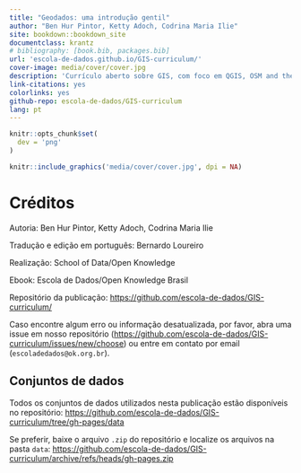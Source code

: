 ```yaml
--- 
title: "Geodados: uma introdução gentil"
author: "Ben Hur Pintor, Ketty Adoch, Codrina Maria Ilie"
site: bookdown::bookdown_site
documentclass: krantz
# bibliography: [book.bib, packages.bib]
url: 'escola-de-dados.github.io/GIS-curriculum/'
cover-image: media/cover/cover.jpg
description: 'Currículo aberto sobre GIS, com foco em QGIS, OSM and the High Resolution Settlement Layer Data' 
link-citations: yes
colorlinks: yes
github-repo: escola-de-dados/GIS-curriculum
lang: pt
---
```


```r
knitr::opts_chunk$set(
  dev = 'png'
)
```

```r
knitr::include_graphics('media/cover/cover.jpg', dpi = NA)
```

# Créditos

Autoria: Ben Hur Pintor, Ketty Adoch, Codrina Maria Ilie

Tradução e edição em português: Bernardo Loureiro

Realização: School of Data/Open Knowledge

Ebook: Escola de Dados/Open Knowledge Brasil

Repositório da publicação: [https://github.com/escola-de-dados/GIS-curriculum/](https://github.com/escola-de-dados/GIS-curriculum/)

Caso encontre algum erro ou informação desatualizada, por favor, abra uma issue em nosso repositório ([https://github.com/escola-de-dados/GIS-curriculum/issues/new/choose](https://github.com/escola-de-dados/GIS-curriculum/issues/new/choose)) ou entre em contato por email (`escoladedados@ok.org.br`).

## Conjuntos de dados

Todos os conjuntos de dados utilizados nesta publicação estão disponíveis no repositório: [https://github.com/escola-de-dados/GIS-curriculum/tree/gh-pages/data](https://github.com/escola-de-dados/GIS-curriculum/tree/gh-pages/data)

Se preferir, baixe o arquivo `.zip` do repositório e localize os arquivos na pasta `data`: [https://github.com/escola-de-dados/GIS-curriculum/archive/refs/heads/gh-pages.zip](https://github.com/escola-de-dados/GIS-curriculum/archive/refs/heads/gh-pages.zip)